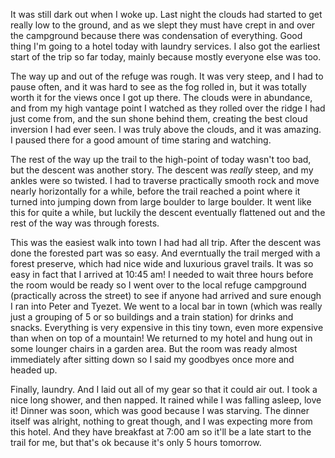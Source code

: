 It was still dark out when I woke up. Last night the clouds had started to get
really low to the ground, and as we slept they must have crept in and over
the campground because there was condensation of everything. Good thing I'm
going to a hotel today with laundry services. I also got the earliest start of
the trip so far today, mainly because mostly everyone else was too.

The way up and out of the refuge was rough. It was very steep, and I had to
pause often, and it was hard to see as the fog rolled in, but it was totally
worth it for the views once I got up there. The clouds were in abundance, and
from my high vantage point I watched as they rolled over the ridge I had just
come from, and the sun shone behind them, creating the best cloud inversion I
had ever seen. I was truly above the clouds, and it was amazing. I paused there
for a good amount of time staring and watching.

The rest of the way up the trail to the high-point of today wasn't too bad, but
the descent was another story. The descent was <em>really</em> steep, and my
ankles were so twisted. I had to traverse practically smooth rock and move
nearly horizontally for a while, before the trail reached a point where it
turned into jumping down from large boulder to large boulder. It went like this
for quite a while, but luckily the descent eventually flattened out and the
rest of the way was through forests.

This was the easiest walk into town I had had all trip. After the descent was
done the forested part was so easy. And everntually the trail merged with a
forest preserve, which had nice wide and luxurious gravel trails. It was so easy
in fact that I arrived at 10:45 am! I needed to wait three hours before the room
would be ready so I went over to the local refuge campground (practically
across the street) to see if anyone had arrived and sure enough I ran into Peter
and Tyezet. We went to a local bar in town (which was really just a grouping of
5 or so buildings and a train station) for drinks and snacks. Everything is very
expensive in this tiny town, even more expensive than when on top of a mountain!
We returned to my hotel and hung out in some lounger chairs in a garden area. But
the room was ready almost immediately after sitting down so I said my goodbyes
once more and headed up.

Finally, laundry. And I laid out all of my gear so that it could air out. I took
a nice long shower, and then napped. It rained while I was falling asleep,
love it! Dinner was soon, which was good because I was starving. The dinner itself
was alright, nothing to great though, and I was expecting more from this hotel.
And they have breakfast at 7:00 am so it'll be a late start to the trail for me,
but that's ok because it's only 5 hours tomorrow.
